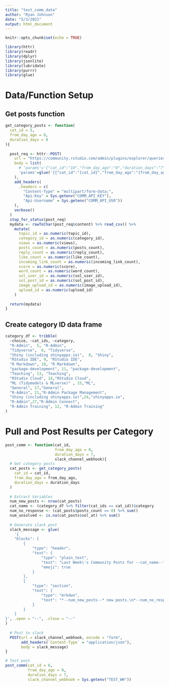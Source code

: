 ```yaml
---
title: "test_comm_data"
author: "Ryan Johnson"
date: "5/3/2021"
output: html_document
---
```


```r
knitr::opts_chunk$set(echo = TRUE)

library(httr)
library(readr)
library(dplyr)
library(jsonlite)
library(lubridate)
library(purrr)
library(glue)
```


# Data/Function Setup

## Get posts function
```r
get_category_posts <- function(
  cat_id = 5,
  from_day_ago = 0,
  duration_days = 8
){
  
  post_req <- httr::POST(
    url = "https://community.rstudio.com/admin/plugins/explorer/queries/21/run.csv",
    body = list(
      # 'params'='{"cat_id":"10","from_day_ago":"0","duration_days":"7"}'
      'params'=glue('{{"cat_id":"{cat_id}","from_day_ago":"{from_day_ago}","duration_days":"{duration_days}"}}')
    ),
    add_headers(
      .headers = c(
        "Content-Type" = "multipart/form-data;",
        "Api-Key" = Sys.getenv("COMM_API_KEY"),
        "Api-Username" = Sys.getenv("COMM_API_USR"))
    ),
    verbose()
  )
  stop_for_status(post_req)
  mydata <- rawToChar(post_req$content) %>% read_csv() %>% 
    mutate(
      topic_id = as.numeric(topic_id),
      category_id = as.numeric(category_id),
      views = as.numeric(views),
      posts_count = as.numeric(posts_count),
      reply_count = as.numeric(reply_count),
      like_count = as.numeric(like_count),
      incoming_link_count = as.numeric(incoming_link_count),
      score = as.numeric(score),
      word_count = as.numeric(word_count),
      sol_user_id = as.numeric(sol_user_id),
      sol_post_id = as.numeric(sol_post_id),
      image_upload_id = as.numeric(image_upload_id),
      upload_id = as.numeric(upload_id)
    )
  
  return(mydata)
}
```

## Create category ID data frame
```r
category_df <- tribble(
  ~choice, ~cat_ids, ~category,   
  "R-Admin",  5, "R-Admin",
  "Tidyverse",  6, "Tidyverse",
  "Shiny (including shinyapps.io)",  8, "Shiny",
  "RStudio IDE", 9, "RStudio IDE",
  "R Markdown", 10, "R Markdown",
  "package-development", 11, "package-development",
  "Teaching", 13, "Teaching",
  "RStudio Cloud", 14,"RStudio Cloud",
  "ML (Tidymodels & MLverse)" , 15,"ML",
  "General", 17,"General",
  "R-Admin", 21,"R-Admin Package Management",
  "Shiny (including shinyapps.io)",24,"shinyapps.io",
  "R-Admin",27,"R-Admin Connect",
  "R-Admin Training", 12, "R-Admin Training"
)
```


# Pull and Post Results per Category

```r
post_comm <- function(cat_id,
                      from_day_ago = 0,
                      duration_days = 7,
                      slack_channel_webhook){
  # Get category posts
  cat_posts <- get_category_posts(
    cat_id = cat_id,
    from_day_ago = from_day_ago,
    duration_days = duration_days
  )
  
  # Extract Variables
  num_new_posts <- nrow(cat_posts)
  cat_name <- (category_df %>% filter(cat_ids == cat_id))$category
  num_no_response <- (cat_posts$posts_count == 0) %>% sum()
  num_unsolved <- is.na(cat_posts$sol_at) %>% sum()
  
  # Generate slack post
  slack_message <- glue(
    '{
	"blocks": [
		{
			"type": "header",
			"text": {
				"type": "plain_text",
				"text": "Last Week\'s Community Posts for --cat_name--",
				"emoji": true
			}
		},
		{
			"type": "section",
			"text": {
				"type": "mrkdwn",
				"text": "*--num_new_posts--* new posts.\n*--num_no_response--* had no responses.\n*--num_unsolved--* remain unsolved."
			}
		}
	]
}', .open = "--", .close = "--"
)
  
  # Post to slack
  POST(url = slack_channel_webhook, encode = "form",
       add_headers(`Content-Type` = "application/json"), 
       body = slack_message)
}
```


```r
# Test post
post_comm(cat_id = 6,
          from_day_ago = 0, 
          duration_days = 7,
          slack_channel_webhook = Sys.getenv("TEST_WH"))

```



